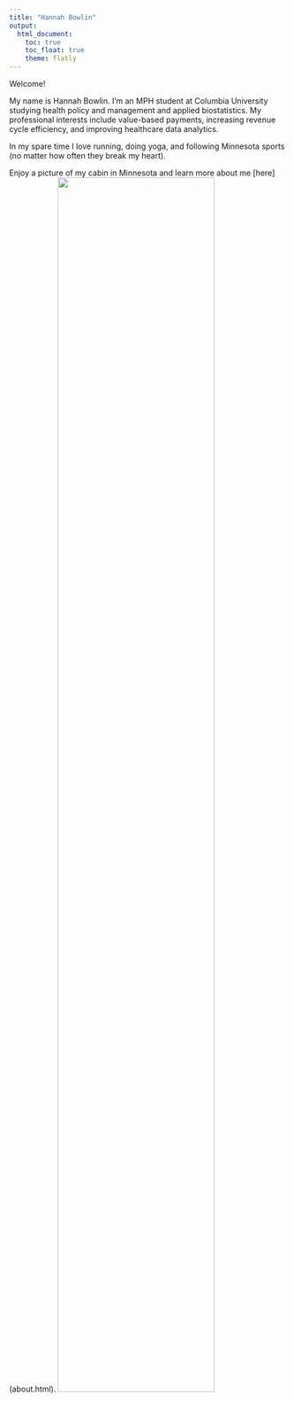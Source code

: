 ```yaml
---
title: "Hannah Bowlin"
output: 
  html_document:
    toc: true
    toc_float: true
    theme: flatly
---
```


Welcome! 

My name is Hannah Bowlin. I'm an MPH student at Columbia University studying health policy and management and applied biostatistics. My professional interests include value-based payments, increasing revenue cycle efficiency, and improving healthcare data analytics. 

In my spare time I love running, doing yoga, and following Minnesota sports (no matter how often they break my heart). 

Enjoy a picture of my cabin in Minnesota and learn more about me [here] (about.html).
<img src="images/cabin.jpeg" style="width:75%">














